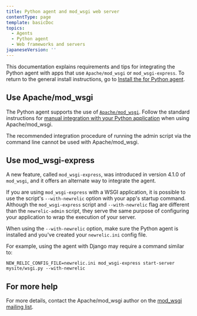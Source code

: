 ```yaml
---
title: Python agent and mod_wsgi web server
contentType: page
template: basicDoc
topics:
  - Agents
  - Python agent
  - Web frameworks and servers
japaneseVersion: ''
---
```


This documentation explains requirements and tips for integrating the Python agent with apps that use `Apache/mod_wsgi` or `mod_wsgi-express`. To return to the general install instructions, go to [Install the for Python agent](/docs/agents/python-agent/installation-configuration/python-agent-installation).

## Use Apache/mod_wsgi

The Python agent supports the use of [`Apache/mod_wsgi`](http://www.modwsgi.org/). Follow the standard instructions for [manual integration with your Python application](/docs/agents/python-agent/installation-and-configuration/python-agent-integration#manual-integration) when using Apache/mod_wsgi.

<Callout variant="caution">
  The recommended integration procedure of running the admin script via the command line cannot be used with Apache/mod_wsgi.
</Callout>

## Use mod_wsgi-express

A new feature, called `mod_wsgi-express`, was introduced in version 4.1.0 of `mod_wsgi`, and it offers an alternate way to integrate the agent.

If you are using `mod_wsgi-express` with a WSGI application, it is possible to use the script's `--with-newrelic` option with your app's startup command. Although the `mod_wsgi-express` script and `--with-newrelic` flag are different than the `newrelic-admin` script, they serve the same purpose of configuring your application to wrap the execution of your server.

When using the `--with-newrelic` option, make sure the Python agent is installed and you've created your `newrelic.ini` config file.

For example, using the agent with Django may require a command similar to:

```
NEW_RELIC_CONFIG_FILE=newrelic.ini mod_wsgi-express start-server mysite/wsgi.py --with-newrelic
```

## For more help

For more details, contact the Apache/mod_wsgi author on the [mod_wsgi mailing list](http://code.google.com/p/modwsgi/wiki/WhereToGetHelp?tm=6#Asking_Your).
